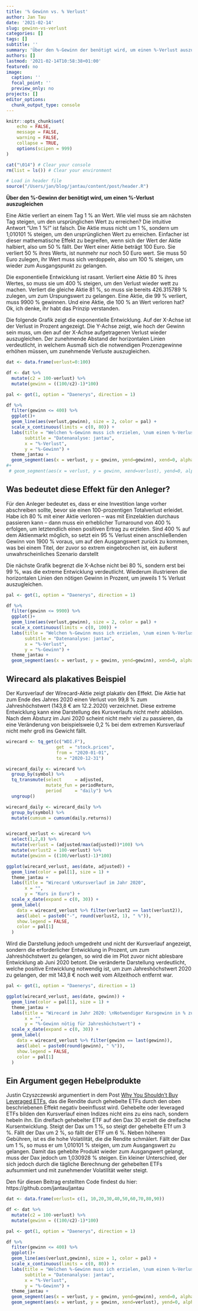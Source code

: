 ```yaml
---
title: '% Gewinn vs. % Verlust'
author: Jan Tau
date: '2021-02-14'
slug: gewinn-vs-verlust
categories: []
tags: []
subtitle: ''
summary: 'Über den %-Gewinn der benötigt wird, um einen %-Verlust auszugleichen'
authors: []
lastmod: '2021-02-14T10:58:38+01:00'
featured: no
image:
  caption: ''
  focal_point: ''
  preview_only: no
projects: []
editor_options: 
  chunk_output_type: console
---
```


```r
knitr::opts_chunk$set(
	echo = FALSE,
	message = FALSE,
	warning = FALSE,
	collapse = TRUE,
	options(scipen = 999)
)

cat("\014") # Clear your console
rm(list = ls()) # Clear your environment

# Load in header file
source("/Users/jan/blog/jantau/content/post/header.R")
```

**Über den %-Gewinn der benötigt wird, um einen %-Verlust auszugleichen**

Eine Aktie verliert an einem Tag 1 % an Wert. Wie viel muss sie am nächsten Tag steigen, um den ursprünglichen Wert zu erreichen? Die intuitive Antwort "Um 1 %!" ist falsch. Die Aktie muss nicht um 1 %, sondern um 1,010101 % steigen, um den ursprünglichen Wert zu erreichen. Einfacher ist dieser mathematische Effekt zu begreifen, wenn sich der Wert der Aktie halbiert, also um 50 % fällt. Der Wert einer Aktie beträgt 100 Euro. Sie verliert 50 % ihres Werts, ist nunmehr nur noch 50 Euro wert. Sie muss 50 Euro zulegen, ihr Wert muss sich verdoppeln, also um 100 % steigen, um wieder zum Ausgangspunkt zu gelangen. 

Die exponentielle Entwicklung ist rasant. Verliert eine Aktie 80 % ihres Wertes, so muss sie um 400 % steigen, um den Verlust wieder wett zu machen. Verliert die gleiche Aktie 81 %, so muss sie bereits 426.315789 % zulegen, um zum Urspungswert zu gelangen. Eine Aktie, die 99 % verliert, muss 9900 % gewinnen. Und eine Aktie, die 100 % an Wert verloren hat? Ok, ich denke, ihr habt das Prinzip verstanden. 

Die folgende Grafik zeigt die exponentielle Entwicklung. Auf der X-Achse ist der Verlust in Prozent angezeigt. Die Y-Achse zeigt, wie hoch der Gewinn sein muss, um den auf der X-Achse aufgetragenen Verlust wieder auszugleichen. Der zunehmende Abstand der horizontalen Linien verdeutlicht, in welchem Ausmaß sich die notwendigen Prozenzgewinne erhöhen müssen, um zunehmende Verluste auszugleichen. 


```r
dat <- data.frame(verlust=0:100)

df <- dat %>%
  mutate(c2 = 100-verlust) %>%
  mutate(gewinn = ((100/c2)-1)*100)
```


```r
pal <- got(1, option = "Daenerys", direction = 1)

df %>%
  filter(gewinn <= 400) %>%
  ggplot()+
  geom_line(aes(verlust,gewinn), size = 2, color = pal) +
  scale_x_continuous(limits = c(0, 80)) +
  labs(title = "Welchen %-Gewinn muss ich erzielen, \num einen %-Verlust wieder auszugleichen?",
       subtitle = "Datenanalyse: jantau",
       x = "%-Verlust",
       y = "%-Gewinn") +
  theme_jantau +
  geom_segment(aes(x = verlust, y = gewinn, yend=gewinn), xend=0, alpha = 0.5) 
#+
 # geom_segment(aes(x = verlust, y = gewinn, xend=verlust), yend=0, alpha = 0.5) 

```

## Was bedeutet diese Effekt für den Anleger?

Für den Anleger bedeutet es, dass er eine Investition lange vorher abschreiben sollte, bevor sie einen 100-prozentigen Totalverlust erleidet. Habe ich 80 % mit einer Aktie verloren – was mit Einzelaktien durchaus passieren kann – dann muss ein erheblicher Turnaround von 400 % erfolgen, um letztendlich einen positiven Ertrag zu erzielen. Sind 400 % auf dem Aktienmarkt möglich, so setzt ein 95 % Verlust einen anschließenden Gewinn von 1900 % voraus, um auf den Ausgangswert zurück zu kommen, was bei einem Titel, der zuvor so extrem eingebrochen ist, ein äußerst unwahrscheinliches Szenario darstellt

Die nächste Grafik begrenzt die X-Achse nicht bei 80 %, sondern erst bei 99 %, was die extreme Entwicklung verdeutlicht. Wiederum illustrieren die horizontalen Linien den nötigen Gewinn in Prozent, um jeweils 1 % Verlust auszugleichen.

```r
pal <- got(1, option = "Daenerys", direction = 1)

df %>%
  filter(gewinn <= 9900) %>%
  ggplot()+
  geom_line(aes(verlust,gewinn), size = 2, color = pal) +
  scale_x_continuous(limits = c(0, 100)) +
  labs(title = "Welchen %-Gewinn muss ich erzielen, \num einen %-Verlust wieder auszugleichen?",
       subtitle = "Datenanalyse: jantau",
       x = "%-Verlust",
       y = "%-Gewinn") +
  theme_jantau +
  geom_segment(aes(x = verlust, y = gewinn, yend=gewinn), xend=0, alpha = 0.5) 

```


## Wirecard als plakatives Beispiel

Der Kursverlauf der Wirecard-Aktie zeigt plakativ den Effekt. Die Aktie hat zum Ende des Jahres 2020 einen Verlust von 99,8 % zum Jahreshöchstwert (143,8 € am 12.2.2020) verzeichnet. Diese extreme Entwicklung kann eine Darstellung des Kursverlaufs nicht mehr abbilden. Nach dem Absturz im Juni 2020 scheint nicht mehr viel zu passieren, da eine  Veränderung von beispielsweie 0,2 % bei dem extremen Kursverlauf nicht mehr groß ins Gewicht fällt.

```r
wirecard <- tq_get(c("WDI.F"),
                   get  = "stock.prices",
                   from = "2020-01-01",
                   to = "2020-12-31")

wirecard_daily <- wirecard %>%
  group_by(symbol) %>%
  tq_transmute(select     = adjusted,
               mutate_fun = periodReturn,
               period     = "daily") %>%
  ungroup()

wirecard_daily <- wirecard_daily %>% 
  group_by(symbol) %>%
  mutate(cumsum = cumsum(daily.returns))


wirecard_verlust <- wirecard %>%
  select(1,2,8) %>%
  mutate(verlust = (adjusted/max(adjusted))*100) %>%
  mutate(verlust2 = 100-verlust) %>%
  mutate(gewinn = ((100/verlust)-1)*100)
```

```r
ggplot(wirecard_verlust, aes(date, adjusted)) +
  geom_line(color = pal[1], size = 1) +
  theme_jantau +
  labs(title = "Wirecard \nKursverlauf im Jahr 2020",
       x = "",
       y = "Kurs in Euro") +
  scale_x_date(expand = c(0, 30)) +
  geom_label(
    data = wirecard_verlust %>% filter(verlust2 == last(verlust2)),
    aes(label = paste0("-", round(verlust2, 1), " %")),
    show.legend = FALSE,
    color = pal[1]
  ) 
```

Wird die Darstellung jedoch umgedreht und nicht der Kursverlauf angezeigt, sondern die erforderlicher Entwicklung in Prozent, um zum Jahreshöchstwert zu gelangen, so wird die im Plot zuvor nicht ablesbare Entwicklung ab Juni 2020 betont. Die veränderte Darstellung verdeutlicht, welche positive Entwicklung notwendig ist, um zum Jahreshöchstwert 2020 zu gelangen, der mit 143,8 € noch weit vom Allzeithoch entfernt war. 

```r
pal <- got(1, option = "Daenerys", direction = 1)

ggplot(wirecard_verlust, aes(date, gewinn)) +
  geom_line(color = pal[1], size = 1) +
  theme_jantau +
  labs(title = "Wirecard im Jahr 2020: \nNotwendiger Kursgewinn in % zum Jahreshöchstwert",
       x = "",
       y = "%-Gewinn nötig für Jahreshöchstwert") +
  scale_x_date(expand = c(0, 30)) +
  geom_label(
    data = wirecard_verlust %>% filter(gewinn == last(gewinn)),
    aes(label = paste0(round(gewinn), " %")),
    show.legend = FALSE,
    color = pal[1]
  ) 
```


## Ein Argument gegen Hebelprodukte

Justin Czyszczewski argumentiert in dem Post [Why You Shouldn’t Buy Leveraged ETFs](https://justinczyszczewski.com/why-you-shouldnt-buy-leveraged-etfs/), das die Rendite durch gehebelte ETFs durch den oben beschriebenen Effekt negativ beeinflusst wird. Gehebelte oder leveraged ETFs bilden den Kursverlauf einen Indizes nicht eins zu eins nach, sondern hebeln ihn. Ein dreifach gehebelter ETF auf den Dax 30 erzielt die dreifache Kursentwicklung. Steigt der Dax um 1 %, so steigt der gehebelte ETf um 3 %. Fällt der Dax um 2 %, so fällt der ETF um 6 %. Neben höheren Gebühren, ist es die hohe Volatilität, die die Rendite schmälert. Fällt der Dax um 1 %, so muss er um 1,010101 % steigen, um zum Ausgangswert zu gelangen. Damit das geheblte Produkt wieder zum Ausgangwert gelangt, muss der Dax jedoch um 1,030928 % steigen. Ein kleiner Unterschied, der sich jedoch durch die tägliche Berechnung der gehebelten ETFs aufsummiert und mit zunehmender Volatilität weiter steigt.

Den für diesen Beitrag erstellten Code findest du hier: https://github.com/jantau/jantau



```r
dat <- data.frame(verlust= c(1, 10,20,30,40,50,60,70,80,90))

df <- dat %>%
  mutate(c2 = 100-verlust) %>%
  mutate(gewinn = ((100/c2)-1)*100)
```


```r
pal <- got(1, option = "Daenerys", direction = 1)

df %>%
  filter(gewinn <= 400) %>%
  ggplot()+
  geom_line(aes(verlust,gewinn), size = 1, color = pal) +
  scale_x_continuous(limits = c(0, 80)) +
  labs(title = "Welchen %-Gewinn muss ich erzielen, \num einen %-Verlust wieder auszugleichen?",
       subtitle = "Datenanalyse: jantau",
       x = "%-Verlust",
       y = "%-Gewinn") +
  theme_jantau +
  geom_segment(aes(x = verlust, y = gewinn, yend=gewinn), xend=0, alpha = 0.5) +
  geom_segment(aes(x = verlust, y = gewinn, xend=verlust), yend=0, alpha = 0.5) 

```